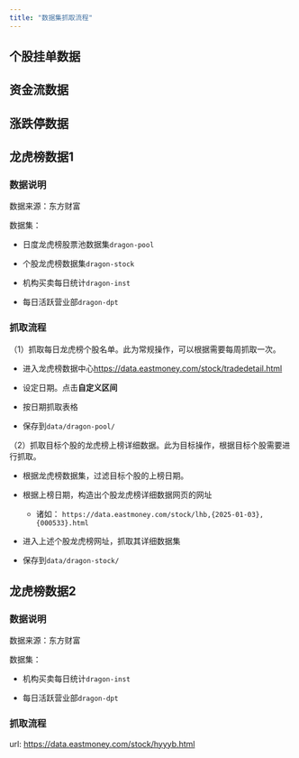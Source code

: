 ```yaml
---
title: "数据集抓取流程"
---
```



## 个股挂单数据


## 资金流数据


## 涨跌停数据


## 龙虎榜数据1

### 数据说明

数据来源：东方财富

数据集：

- 日度龙虎榜股票池数据集`dragon-pool`

- 个股龙虎榜数据集`dragon-stock`

- 机构买卖每日统计`dragon-inst`

- 每日活跃营业部`dragon-dpt`


### 抓取流程


（1）抓取每日龙虎榜个股名单。此为常规操作，可以根据需要每周抓取一次。

- 进入龙虎榜数据中心<https://data.eastmoney.com/stock/tradedetail.html>

- 设定日期。点击**自定义区间**

- 按日期抓取表格

- 保存到`data/dragon-pool/`

（2）抓取目标个股的龙虎榜上榜详细数据。此为目标操作，根据目标个股需要进行抓取。

- 根据龙虎榜数据集，过滤目标个股的上榜日期。

- 根据上榜日期，构造出个股龙虎榜详细数据网页的网址

    - 诸如： `https://data.eastmoney.com/stock/lhb,{2025-01-03},{000533}.html`

- 进入上述个股龙虎榜网址，抓取其详细数据集

- 保存到`data/dragon-stock/`



## 龙虎榜数据2

### 数据说明

数据来源：东方财富

数据集：

- 机构买卖每日统计`dragon-inst`

- 每日活跃营业部`dragon-dpt`

### 抓取流程

url: <https://data.eastmoney.com/stock/hyyyb.html>


